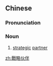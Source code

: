 {{also|戰略夥伴|战略伙伴}}
==Chinese==
{{zh-forms|s=战略伙伴|t2=戰略夥伴|type=22}}

===Pronunciation===
{{zh-pron
|m=zhànlüè huǒbàn
|c=zin3 loek6 fo2 bun6
|cat=n
}}

===Noun===
{{zh-noun}}

# {{lb|zh|politics}} [[strategic]] [[partner]]

[[zh:戰略伙伴]]